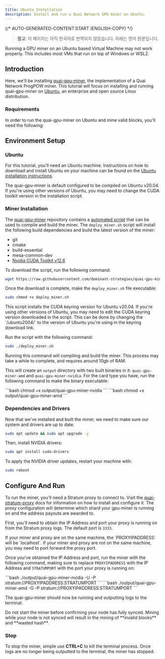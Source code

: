 ```yaml
---
title: Ubuntu Installation
description: Install and run a Quai Network GPU miner on Ubuntu.
---
```


{/* AUTO-GENERATED-CONTENT:START (ENGLISH-COPY) */}

> **참고**: 이 페이지는 아직 한국어로 번역되지 않았습니다. 아래는 영어 원문입니다.

<Warning>
	Running a GPU miner on an Ubuntu based Virtual Machine may not work properly. This includes most VMs that run on top of Windows or WSL2.
</Warning>

## Introduction

Here, we'll be installing [quai-gpu-miner](https://github.com/dominant-strategies/quai-gpu-miner), the implementation of a Quai Network ProgPOW miner. This tutorial will focus on installing and running quai-gpu-miner on [Ubuntu](https://ubuntu.com/), an enterprise and open source Linux distribution.

### Requirements

In order to run the quai-gpu-miner on Ubuntu and mine valid blocks, you'll need the following:

<CardGroup cols={3}>
	<Card
		title='Synced go-quai node'
		href='/guides/client/node'
		icon='computer'
	/>
	<Card
		title='Configured Stratum proxy'
		href='/guides/client/stratum'
		icon='router'
	/>
	<Card
		title='Ubuntu machine'
		icon='ubuntu'
	/>
	<Card
		title='AMD or NVIDIA GPU'
		icon='microchip'
	/>
	<Card
		title='4GB+ of RAM'
		icon='usb-drive'
	/>
</CardGroup>

## Environment Setup

### Ubuntu

For this tutorial, you'll need an Ubuntu machine. Instructions on how to download and install Ubuntu on your machine can be found on the [Ubuntu installation instructions](https://ubuntu.com/tutorials/install-ubuntu-desktop#1-overview).

<Note>
	The quai-gpu-miner is default configured to be compiled on Ubuntu v20.04. If you're using other versions of Ubuntu, you may need to change
	the CUDA toolkit version in the installation script.
</Note>

### Miner Installation

The [quai-gpu-miner](https://github.com/dominant-strategies/quai-gpu-miner) repository contains a [automated script](https://github.com/dominant-strategies/quai-gpu-miner/blob/main/deploy_miner.sh) that can be used to compile and build the miner. The `deploy_miner.sh` script will install the following build dependencies and build the latest version of the miner:

- git
- cmake
- build-essential
- mesa-common-dev
- [Nvidia CUDA Toolkit v12.6](https://developer.nvidia.com/cuda-12-6-0-download-archive)

To download the script, run the following command:

```bash
wget https://raw.githubusercontent.com/dominant-strategies/quai-gpu-miner/refs/heads/main/deploy_miner.sh
```

Once the download is complete, make the `deploy_miner.sh` file executable:

```bash
sudo chmod +x deploy_miner.sh
```

<Tip>
	This script installs the CUDA keyring version for Ubuntu v20.04. If you're using other versions of Ubuntu, you may need to edit the CUDA
	keyring version downloaded in the script. This can be done by changing the `/ubuntu2004/` to the version of Ubuntu you're using in the
	keyring download link.
</Tip>

Run the script with the following command:

```bash
sudo ./deploy_miner.sh
```
<Warning>
	Running this command will compiling and build the miner. This process may take a while to complete, and requires around 10gb of RAM.
</Warning>

This will create an `output` directory with two built binaries in it: `quai-gpu-miner-amd` and `quai-gpu-miner-nvidia`. For the card type you have, run the following command to make the binary executable:

<Tabs>
  <Tab title="NVIDIA">
  ```bash
  chmod +x output/quai-gpu-miner-nvidia
  ```

  </Tab>
  <Tab title="AMD">
  ```bash
  chmod +x output/quai-gpu-miner-amd
  ```
    
  </Tab>
</Tabs>

### Dependencies and Drivers

Now that we've installed and built the miner, we need to make sure our system and drivers are up to date.

```bash
sudo apt update && sudo apt upgrade -y
```

Then, install NVIDIA drivers:

```bash
sudo apt install cuda-drivers
```

To apply the NVIDIA driver updates, restart your machine with:

```bash
sudo reboot
```

## Configure And Run

To run the miner, you'll need a Stratum proxy to connect to. Visit the [quai-stratum-proxy](/ko/guides/client/stratum) docs for information on how to install and configure it. The proxy configuration will determine which shard your gpu-miner is running on and the address payouts are awarded to.

First, you'll need to obtain the IP Address and port your proxy is running on from the Stratum proxy logs. The default port is `3333`.

<Note>
	If your miner and proxy are on the same machine, the `PROXYIPADDRESS` will be `localhost`. If your miner and proxy are not on the same
	machine, you may need to port forward the proxy port.
</Note>

Once you've obtained the IP Address and port, run the miner with the following command, making sure to replace `PROXYIPADDRESS` with the IP Address and `STRATUMPORT` with the port your proxy is running on:

<Tabs>
  <Tab title="NVIDIA">
  ```bash
  ./output/quai-gpu-miner-nvidia -U -P stratum://PROXYIPADDRESS:STRATUMPORT
  ```

  </Tab>
  <Tab title="AMD">
  ```bash
  ./output/quai-gpu-miner-amd -G -P stratum://PROXYIPADDRESS:STRATUMPORT
  ```
  
  </Tab>
</Tabs>

The quai-gpu-miner should now be running and outputting logs to the terminal.

<Warning>
	Do not start the miner before confirming your node has fully synced. Mining while your node is not synced will result in the mining of
	**invalid blocks** and **wasted hash**.
</Warning>

### Stop

To stop the miner, simple use **CTRL+C** to kill the terminal process. Once logs are no longer being outputted to the terminal, the miner has stopped.
